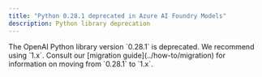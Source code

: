 ```yaml
---
title: "Python 0.28.1 deprecated in Azure AI Foundry Models"
description: Python library deprecation 
---
```


<Note>
The OpenAI Python library version `0.28.1` is deprecated. We recommend using `1.x`. Consult our [migration guide](../how-to/migration) for information on moving from `0.28.1` to `1.x`.
</Note>
